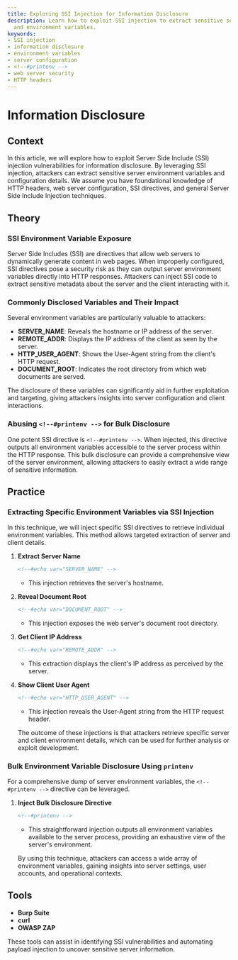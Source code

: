 ```yaml
---
title: Exploring SSI Injection for Information Disclosure
description: Learn how to exploit SSI injection to extract sensitive server information
  and environment variables.
keywords:
- SSI injection
- information disclosure
- environment variables
- server configuration
- <!--#printenv -->
- web server security
- HTTP headers
---
```


# Information Disclosure

## Context

In this article, we will explore how to exploit Server Side Include (SSI) injection vulnerabilities for information disclosure. By leveraging SSI injection, attackers can extract sensitive server environment variables and configuration details. We assume you have foundational knowledge of HTTP headers, web server configuration, SSI directives, and general Server Side Include Injection techniques.

## Theory

### SSI Environment Variable Exposure

Server Side Includes (SSI) are directives that allow web servers to dynamically generate content in web pages. When improperly configured, SSI directives pose a security risk as they can output server environment variables directly into HTTP responses. Attackers can inject SSI code to extract sensitive metadata about the server and the client interacting with it.

### Commonly Disclosed Variables and Their Impact

Several environment variables are particularly valuable to attackers:

- **SERVER_NAME**: Reveals the hostname or IP address of the server.
- **REMOTE_ADDR**: Displays the IP address of the client as seen by the server.
- **HTTP_USER_AGENT**: Shows the User-Agent string from the client's HTTP request.
- **DOCUMENT_ROOT**: Indicates the root directory from which web documents are served.

The disclosure of these variables can significantly aid in further exploitation and targeting, giving attackers insights into server configuration and client interactions.

### Abusing `<!--#printenv -->` for Bulk Disclosure

One potent SSI directive is `<!--#printenv -->`. When injected, this directive outputs all environment variables accessible to the server process within the HTTP response. This bulk disclosure can provide a comprehensive view of the server environment, allowing attackers to easily extract a wide range of sensitive information.

## Practice

### Extracting Specific Environment Variables via SSI Injection

In this technique, we will inject specific SSI directives to retrieve individual environment variables. This method allows targeted extraction of server and client details.

1. **Extract Server Name**
   ```html
   <!--#echo var="SERVER_NAME" -->
   ```
   - This injection retrieves the server's hostname.

2. **Reveal Document Root**
   ```html
   <!--#echo var="DOCUMENT_ROOT" -->
   ```
   - This injection exposes the web server's document root directory.

3. **Get Client IP Address**
   ```html
   <!--#echo var="REMOTE_ADDR" -->
   ```
   - This extraction displays the client's IP address as perceived by the server.

4. **Show Client User Agent**
   ```html
   <!--#echo var="HTTP_USER_AGENT" -->
   ```
   - This injection reveals the User-Agent string from the HTTP request header.

   The outcome of these injections is that attackers retrieve specific server and client environment details, which can be used for further analysis or exploit development.

### Bulk Environment Variable Disclosure Using `printenv`

For a comprehensive dump of server environment variables, the `<!--#printenv -->` directive can be leveraged.

1. **Inject Bulk Disclosure Directive**
   ```html
   <!--#printenv -->
   ```
   - This straightforward injection outputs all environment variables available to the server process, providing an exhaustive view of the server's environment.

   By using this technique, attackers can access a wide array of environment variables, gaining insights into server settings, user accounts, and operational contexts.

## Tools

- **Burp Suite**
- **curl**
- **OWASP ZAP**

These tools can assist in identifying SSI vulnerabilities and automating payload injection to uncover sensitive server information.